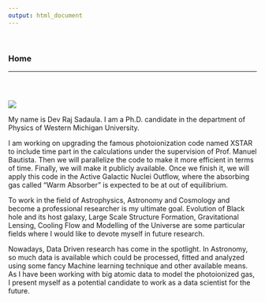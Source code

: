 ```yaml
---
output: html_document
---
```


\


### Home

---


<div class="row" style="padding-top: 30px;">

<div class="col-sm-6">

![](images/dev.PNG)



</div>



My name is Dev Raj Sadaula. I am a Ph.D. candidate in the department of Physics of Western Michigan University. 

I am working on upgrading the famous photoionization code named XSTAR to include time part in the calculations under the supervision of Prof. Manuel Bautista. Then we will parallelize the code to make it more efficient
in terms of time. Finally, we will make it publicly available. Once we finish it, we will
apply this code in the Active Galactic Nuclei Outflow, where the absorbing gas called
“Warm Absorber” is expected to be at out of equilibrium.


To work in the field of Astrophysics, Astronomy and Cosmology and become a professional researcher is my ultimate goal. Evolution of Black hole and its host galaxy, Large Scale Structure Formation, Gravitational Lensing, Cooling Flow and Modelling of the Universe are some particular fields where I would like to devote myself in future research.

Nowadays, Data Driven research has come in the spotlight. In Astronomy, so much data is available which could be processed, fitted and analyzed using some fancy Machine learning technique and other available means.  As I have been working with big atomic data to model the photoionized gas, I present myself as a potential candidate to work as a data scientist for the future.
